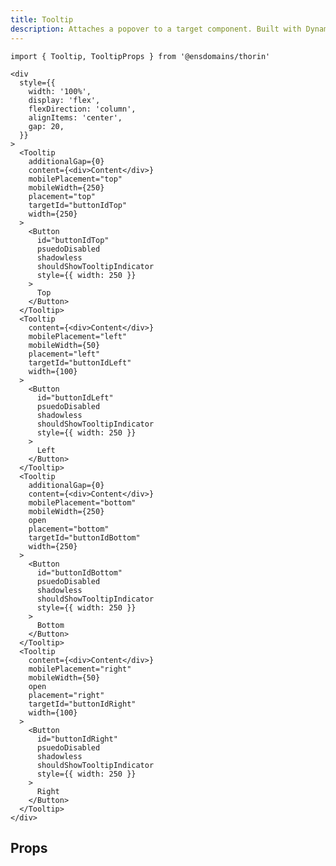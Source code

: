 ```yaml
---
title: Tooltip
description: Attaches a popover to a target component. Built with DynamicPopover.
---
```


```tsx
import { Tooltip, TooltipProps } from '@ensdomains/thorin'
```

```tsx live=true  expand=ture minHeight=300px
<div
  style={{
    width: '100%',
    display: 'flex',
    flexDirection: 'column',
    alignItems: 'center',
    gap: 20,
  }}
>
  <Tooltip
    additionalGap={0}
    content={<div>Content</div>}
    mobilePlacement="top"
    mobileWidth={250}
    placement="top"
    targetId="buttonIdTop"
    width={250}
  >
    <Button
      id="buttonIdTop"
      psuedoDisabled
      shadowless
      shouldShowTooltipIndicator
      style={{ width: 250 }}
    >
      Top
    </Button>
  </Tooltip>
  <Tooltip
    content={<div>Content</div>}
    mobilePlacement="left"
    mobileWidth={50}
    placement="left"
    targetId="buttonIdLeft"
    width={100}
  >
    <Button
      id="buttonIdLeft"
      psuedoDisabled
      shadowless
      shouldShowTooltipIndicator
      style={{ width: 250 }}
    >
      Left
    </Button>
  </Tooltip>
  <Tooltip
    additionalGap={0}
    content={<div>Content</div>}
    mobilePlacement="bottom"
    mobileWidth={250}
    open
    placement="bottom"
    targetId="buttonIdBottom"
    width={250}
  >
    <Button
      id="buttonIdBottom"
      psuedoDisabled
      shadowless
      shouldShowTooltipIndicator
      style={{ width: 250 }}
    >
      Bottom
    </Button>
  </Tooltip>
  <Tooltip
    content={<div>Content</div>}
    mobilePlacement="right"
    mobileWidth={50}
    open
    placement="right"
    targetId="buttonIdRight"
    width={100}
  >
    <Button
      id="buttonIdRight"
      psuedoDisabled
      shadowless
      shouldShowTooltipIndicator
      style={{ width: 250 }}
    >
      Right
    </Button>
  </Tooltip>
</div>
```

## Props

<PropsTable sourceLink={sourceLink} types={types} />
